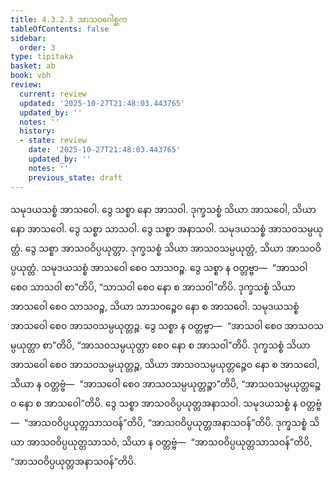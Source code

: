 ```yaml
---
title: 4.3.2.3 အာသဝဂေါစ္ဆက
tableOfContents: false
sidebar:
  order: 3
type: tipitaka
basket: ab
book: vbh
review:
  current: review
  updated: '2025-10-27T21:48:03.443765'
  updated_by: ''
  notes: ''
  history:
  - state: review
    date: '2025-10-27T21:48:03.443765'
    updated_by: ''
    notes: ''
    previous_state: draft
---
```



<ReviewStatus review={frontmatter.review} showDetails={true} />

<HypothesisAnnotation frontmatter={frontmatter} />

<DynamicBreadcrumb />

<Paragraph number="846" book="vbh">
သမုဒယသစ္စံ အာသဝေါ. ဒွေ သစ္စာ နော အာသဝါ. ဒုက္ခသစ္စံ သိယာ အာသဝေါ, သိယာ နော အာသဝေါ. ဒွေ သစ္စာ သာသဝါ. ဒွေ သစ္စာ အနာသဝါ. သမုဒယသစ္စံ အာသဝသမ္ပယုတ္တံ. ဒွေ သစ္စာ အာသဝဝိပ္ပယုတ္တာ. ဒုက္ခသစ္စံ သိယာ အာသဝသမ္ပယုတ္တံ, သိယာ အာသဝဝိပ္ပယုတ္တံ. သမုဒယသစ္စံ အာသဝေါ စေဝ သာသဝဉ္စ. ဒွေ သစ္စာ န ဝတ္တဗ္ဗာ—  “အာသဝါ စေဝ သာသဝါ စာ”တိပိ, “သာသဝါ စေဝ နော စ အာသဝါ”တိပိ. ဒုက္ခသစ္စံ သိယာ အာသဝေါ စေဝ သာသဝဉ္စ, သိယာ သာသဝဉ္စေဝ နော စ အာသဝေါ. သမုဒယသစ္စံ အာသဝေါ စေဝ အာသဝသမ္ပယုတ္တဉ္စ. ဒွေ သစ္စာ န ဝတ္တဗ္ဗာ—  “အာသဝါ စေဝ အာသဝသမ္ပယုတ္တာ စာ”တိပိ, “အာသဝသမ္ပယုတ္တာ စေဝ နော စ အာသဝါ”တိပိ. ဒုက္ခသစ္စံ သိယာ အာသဝေါ စေဝ အာသဝသမ္ပယုတ္တဉ္စ, သိယာ အာသဝသမ္ပယုတ္တဉ္စေဝ နော စ အာသဝေါ, သိယာ န ဝတ္တဗ္ဗံ—  “အာသဝေါ စေဝ အာသဝသမ္ပယုတ္တဉ္စာ”တိပိ, “အာသဝသမ္ပယုတ္တဉ္စေဝ နော စ အာသဝေါ”တိပိ. ဒွေ သစ္စာ အာသဝဝိပ္ပယုတ္တအနာသဝါ. သမုဒယသစ္စံ န ဝတ္တဗ္ဗံ—  “အာသဝဝိပ္ပယုတ္တသာသဝန်”တိပိ, “အာသဝဝိပ္ပယုတ္တအနာသဝန်”တိပိ. ဒုက္ခသစ္စံ သိယာ အာသဝဝိပ္ပယုတ္တသာသဝံ, သိယာ န ဝတ္တဗ္ဗံ—  “အာသဝဝိပ္ပယုတ္တသာသဝန်”တိပိ, “အာသဝဝိပ္ပယုတ္တအနာသဝန်”တိပိ.
</Paragraph>